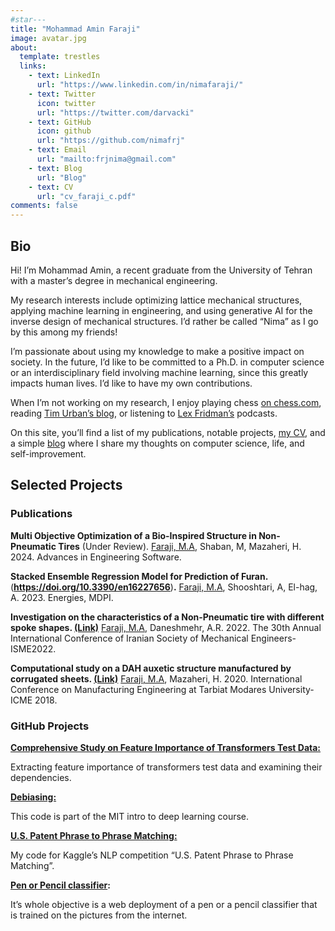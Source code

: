 ```yaml
---
#star---
title: "Mohammad Amin Faraji"
image: avatar.jpg
about:
  template: trestles
  links:
    - text: LinkedIn
      url: "https://www.linkedin.com/in/nimafaraji/"
    - text: Twitter
      icon: twitter
      url: "https://twitter.com/darvacki"
    - text: GitHub
      icon: github
      url: "https://github.com/nimafrj"
    - text: Email
      url: "mailto:frjnima@gmail.com"
    - text: Blog
      url: "Blog"
    - text: CV
      url: "cv_faraji_c.pdf"
comments: false
---
```


::: column-page
## Bio

Hi! I'm Mohammad Amin, a recent graduate from the University of Tehran with a master's degree in mechanical engineering.

My research interests include optimizing lattice mechanical structures, applying machine learning in engineering, and using generative AI for the inverse design of mechanical structures. I'd rather be called "Nima" as I go by this among my friends!

I'm passionate about using my knowledge to make a positive impact on society. In the future, I'd like to be committed to a Ph.D. in computer science or an interdisciplinary field involving machine learning, since this greatly impacts human lives. I'd like to have my own contributions.

When I'm not working on my research, I enjoy playing chess [on chess.com](https://www.chess.com/member/darvack), reading [Tim Urban's blog](https://waitbutwhy.com/), or listening to [Lex Fridman's](https://www.youtube.com/@lexfridman) podcasts.

On this site, you'll find a list of my publications, notable projects, [my CV](cv2.pdf), and a simple [blog](Blog) where I share my thoughts on computer science, life, and self-improvement.

## Selected Projects

### Publications

**Multi Objective Optimization of a Bio-Inspired Structure in Non-Pneumatic Tires** (Under Review). [Faraji, M.A]{.underline}, Shaban, M, Mazaheri, H. 2024. Advances in Engineering Software.

**Stacked Ensemble Regression Model for Prediction of Furan.** ([**https://doi.org/10.3390/en16227656**](https://doi.org/10.3390/en16227656))**.** [Faraji, M.A]{.underline}, Shooshtari, A, El-hag, A. 2023. Energies, MDPI.

**Investigation on the characteristics of a Non-Pneumatic tire with different spoke shapes. [(Link)](ISME_NPT_Faraji.pdf)** [Faraji, M.A]{.underline}, Daneshmehr, A.R. 2022. The 30th Annual International Conference of Iranian Society of Mechanical Engineers-ISME2022.

**Computational study on a DAH auxetic structure manufactured by corrugated sheets. [(Link)](ICME_Faraji.pdf)** [Faraji, M.A]{.underline}, Mazaheri, H. 2020. International Conference on Manufacturing Engineering at Tarbiat Modares University-ICME 2018.

### GitHub Projects

[**Comprehensive Study on Feature Importance of Transformers Test Data:**](https://github.com/NimaFrj/transformers-feature-importance)

Extracting feature importance of transformers test data and examining their dependencies.

[**Debiasing:**](https://github.com/NimaFrj/Debiasing/blob/main/Debiasing.ipynb)

This code is part of the MIT intro to deep learning course.

[**U.S. Patent Phrase to Phrase Matching:**](https://github.com/NimaFrj/US-Patent-Phrase-to-Phrase-Matching-Kaggle-Competition)

My code for Kaggle's NLP competition "U.S. Patent Phrase to Phrase Matching".

[**Pen or Pencil classifier**](https://nimafrj.github.io/Pencil_Website/pencil.html)**:**

It's whole objective is a web deployment of a pen or a pencil classifier that is trained on the pictures from the internet.
:::